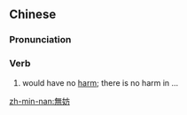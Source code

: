 {{also|无妨}}
==Chinese==
{{zh-forms|s=无妨}}

===Pronunciation===
{{zh-pron
|m=wúfáng
|c=mou4 fong4
|mn=xm,zz,tw:bû-hông/qz:bû-hóng/twv:bô-hông
|cat=v
}}

===Verb===
{{zh-verb}}

# would have no [[harm]]; there is no harm in ...

[[zh-min-nan:無妨]]